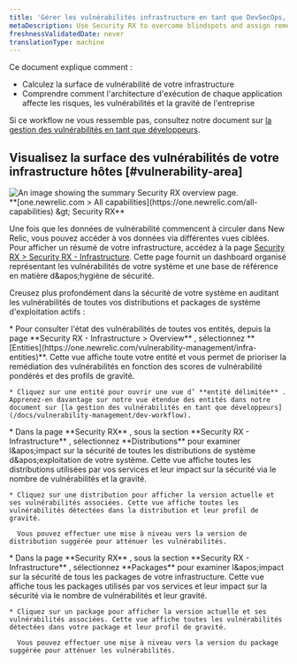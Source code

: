```yaml
---
title: 'Gérer les vulnérabilités infrastructure en tant que DevSecOps, plateforme ou équipe de sécurité'
metaDescription: Use Security RX to overcome blindspots and assign remediation to developers as a security team.
freshnessValidatedDate: never
translationType: machine
---
```


Ce document explique comment :

* Calculez la surface de vulnérabilité de votre infrastructure
* Comprendre comment l'architecture d'exécution de chaque application affecte les risques, les vulnérabilités et la gravité de l'entreprise

Si ce workflow ne vous ressemble pas, consultez notre document sur [la gestion des vulnérabilités en tant que développeurs](/docs/vulnerability-management/dev-workflow).

## Visualisez la surface des vulnérabilités de votre infrastructure hôtes [#vulnerability-area]

<img title="Security RX overview" alt="An image showing the summary Security RX overview page." src="/images/security_screenshot-infra.webp" />

<figcaption>
  <DNT>
    **[one.newrelic.com &gt; All capabilities](https://one.newrelic.com/all-capabilities) &amp;gt; Security RX**
  </DNT>
</figcaption>

Une fois que les données de vulnérabilité commencent à circuler dans New Relic, vous pouvez accéder à vos données via différentes vues ciblées. Pour afficher un résumé de votre infrastructure, accédez à la page [Security RX &gt; Security RX - Infrastructure](https://one.newrelic.com/vulnerability-management/infra-summary). Cette page fournit un dashboard organisé représentant les vulnérabilités de votre système et une base de référence en matière d&amp;apos;hygiène de sécurité.

Creusez plus profondément dans la sécurité de votre système en auditant les vulnérabilités de toutes vos distributions et packages de système d'exploitation actifs :

<CollapserGroup>
  <Collapser className="freq-link" id="entity" title="Gérez les vulnérabilités de toutes vos entités">
    * Pour consulter l'état des vulnérabilités de toutes vos entités, depuis la page **Security RX - Infrastructure &gt; Overview** , sélectionnez <DNT>**[Entities](https://one.newrelic.com/vulnerability-management/infra-entities)**</DNT>. Cette vue affiche toute votre entité et vous permet de prioriser la remédiation des vulnérabilités en fonction des scores de vulnérabilité pondérés et des profils de gravité.

    * Cliquez sur une entité pour ouvrir une vue d’ **entité délimitée** . Apprenez-en davantage sur notre vue étendue des entités dans notre document sur [la gestion des vulnérabilités en tant que développeurs](/docs/vulnerability-management/dev-workflow).
  </Collapser>

  <Collapser className="freq-link" id="library" title="gérer les vulnérabilités de toutes vos distributions de systèmes d'exploitation">
    * Dans la page **Security RX** , sous la section **Security RX - Infrastructure** , sélectionnez <DNT>**Distributions**</DNT> pour examiner l&amp;apos;impact sur la sécurité de toutes les distributions de système d&amp;apos;exploitation de votre système. Cette vue affiche toutes les distributions utilisées par vos services et leur impact sur la sécurité via le nombre de vulnérabilités et la gravité.

    * Cliquez sur une distribution pour afficher la version actuelle et ses vulnérabilités associées. Cette vue affiche toutes les vulnérabilités détectées dans la distribution et leur profil de gravité.

      Vous pouvez effectuer une mise à niveau vers la version de distribution suggérée pour atténuer les vulnérabilités.
  </Collapser>

  <Collapser className="freq-link" id="library" title="Gérez les vulnérabilités de tous vos packages">
    * Dans la page **Security RX** , sous la section **Security RX - Infrastructure** , sélectionnez <DNT>**Packages**</DNT> pour examiner l&amp;apos;impact sur la sécurité de tous les packages de votre infrastructure. Cette vue affiche tous les packages utilisés par vos services et leur impact sur la sécurité via le nombre de vulnérabilités et leur gravité.

    * Cliquez sur un package pour afficher la version actuelle et ses vulnérabilités associées. Cette vue affiche toutes les vulnérabilités détectées dans votre package et leur profil de gravité.

      Vous pouvez effectuer une mise à niveau vers la version du package suggérée pour atténuer les vulnérabilités.
  </Collapser>
</CollapserGroup>